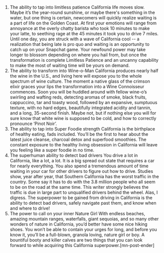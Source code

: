 1. The ability to tap into limitless patience
California life moves slow. Maybe it’s the year-round sunshine, or maybe there's something in the water, but one thing is certain, newcomers will quickly realize waiting is a part of life on the Golden Coast. At first your emotions will range from annoyance at the overly chatty barista who took 10 minutes to make your latte, to seething rage at the 45 minutes it took you to drive 7 miles. Until one day, you are struck with a wave of California cool -- a realization that being late is pro quo and waiting is an opportunity to catch up on your Snapchat game. Your newfound power may take longer to blossom depending on where you hail from, but once the transformation is complete Limitless Patience and an uncanny capability to make the most of waiting time will be yours on demand.
2. The ability to transform into Wine-o-Man
California produces nearly half the wine in the U.S., and living here will expose you to the whole spectrum of wine culture. The moment a native glass of the crimson elixir graces your lips the transformation into a Wine Connoisseur commences. Soon you will be huddled around with fellow wine-o’s swirling and wafting reds, detecting aromas of smoke, black fruits, cappuccino, tar and toasty wood, followed by an expansive, sumptuous texture, with no hard edges, beautifully integrated acidity and tannin, and a long, 35-second finish. Maybe not, but if nothing else you will for sure know that white wine is supposed to be cold, and how to correctly pronounce ‘Pinot Noir’.
3. The ability to tap into Super Foodie strength
California is the birthplace of healthy eating, fads included. You’ll be the first to hear about the latest juice cleanse, charcoal detox and superfood smoothies. The constant exposure to the healthy living obsession in California will leave you feeling like a super foodie in no time.
4. The superhuman ability to detect bad drivers
You drive a lot in California, like a lot, a lot. It is a big spread out state that requires a car for nearly everything. You also spend a tremendous amount of time waiting in your car for other drivers to figure out how to drive. Studies show, year after year, that Southern California has the worst traffic in the country. Some say it has to do with the 3.8 million people who all seem to be on the road at the same time. This writer strongly believes the traffic is due in large part to unqualified drivers behind the wheel. Alas, I digress. The superpower to be gained from driving in California is the ability to detect bad drivers, safely navigate past them, and know when and where to drive!
5. The power to call on your inner Nature Girl
With endless beaches, amazing mountain ranges, waterfalls, giant sequoias, and so many other wonders of nature in California, you’d better have some nice hiking shoes. You won’t be able to contain your urges for long, and before you know it, you’ll be a full-blown, granola loving, nature girl or boy. A bountiful booty and killer calves are two things that you can look forward to while acquiring this California superpower.[mn-post-ender]